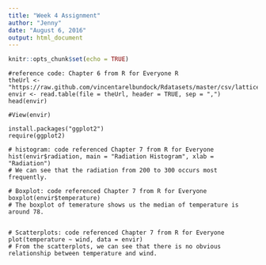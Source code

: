 ```yaml
---
title: "Week 4 Assignment"
author: "Jenny"
date: "August 6, 2016"
output: html_document
---
```


```r
knitr::opts_chunk$set(echo = TRUE)
```

```
#reference code: Chapter 6 from R for Everyone R
theUrl <- "https://raw.github.com/vincentarelbundock/Rdatasets/master/csv/lattice/environmental.csv"
envir <- read.table(file = theUrl, header = TRUE, sep = ",")
head(envir)

#View(envir)

install.packages("ggplot2")
require(ggplot2)

# histogram: code referenced Chapter 7 from R for Everyone
hist(envir$radiation, main = "Radiation Histogram", xlab = "Radiation")
# We can see that the radiation from 200 to 300 occurs most frequently.

# Boxplot: code referenced Chapter 7 from R for Everyone
boxplot(envir$temperature)
# The boxplot of temerature shows us the median of temperature is around 78.


# Scatterplots: code referenced Chapter 7 from R for Everyone
plot(temperature ~ wind, data = envir)
# From the scatterplots, we can see that there is no obvious relationship between temperature and wind.


```

